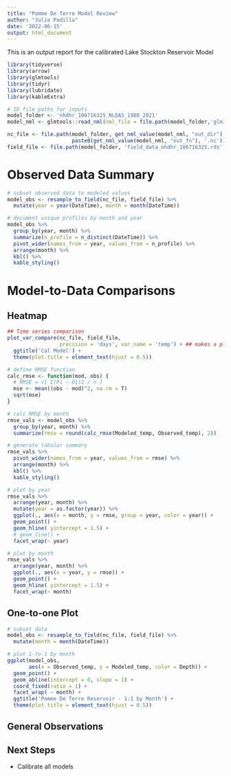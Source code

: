 ```yaml
---
title: "Pomme De Terre Model Review"
author: "Julie Padilla"
date: '2022-06-15'
output: html_document
---
```


This is an output report for the calibrated Lake Stockton Reservoir Model

```r
library(tidyverse)
library(arrow)
library(glmtools)
library(tidyr)
library(lubridate)
library(kableExtra)
```


```r

# ID file paths for inputs
model_folder <- 'nhdhr_106716325_NLDAS_1980_2021'
model_nml <- glmtools::read_nml(nml_file = file.path(model_folder,'glm3.nml'))

nc_file <- file.path(model_folder, get_nml_value(model_nml, "out_dir"),
                     paste0(get_nml_value(model_nml, "out_fn"), '.nc'))
field_file <- file.path(model_folder, 'field_data_nhdhr_106716325.rds')

```

# Observed Data Summary
```r
# subset observed data to modeled values
model_obs <- resample_to_field(nc_file, field_file) %>%
  mutate(year = year(DateTime), month = month(DateTime))

# document unique profiles by month and year
model_obs %>%
  group_by(year, month) %>%
  summarize(n_profile = n_distinct(DateTime)) %>%
  pivot_wider(names_from = year, values_from = n_profile) %>%
  arrange(month) %>%
  kbl() %>%
  kable_styling()
```

# Model-to-Data Comparisons

## Heatmap
```r
## Time series comparison
plot_var_compare(nc_file, field_file,
                 precision = 'days', var_name = 'temp') + ## makes a plot!
  ggtitle('Cal Model') +
  theme(plot.title = element_text(hjust = 0.5))
```


```r
# define RMSE function
calc_rmse <- function(mod, obs) {
  # RMSE = √[ Σ(Pi – Oi)2 / n ]
  mse <- mean((obs - mod)^2, na.rm = T)
  sqrt(mse)
}

# calc RMSE by month
rmse_vals <- model_obs %>%
  group_by(year, month) %>%
  summarize(rmse = round(calc_rmse(Modeled_temp, Observed_temp), 2))

# generate tabular summary
rmse_vals %>%
  pivot_wider(names_from = year, values_from = rmse) %>%
  arrange(month) %>%
  kbl() %>%
  kable_styling()

# plot by year
rmse_vals %>%
  arrange(year, month) %>%
  mutate(year = as.factor(year)) %>%
  ggplot(., aes(x = month, y = rmse, group = year, color = year)) +
  geom_point() +
  geom_hline( yintercept = 1.5) +
  # geom_line() +
  facet_wrap(~ year)

# plot by month
rmse_vals %>%
  arrange(year, month) %>%
  ggplot(., aes(x = year, y = rmse)) +
  geom_point() +
  geom_hline( yintercept = 1.5) +
  facet_wrap(~ month)
```


## One-to-one Plot

```r
# subset data
model_obs <- resample_to_field(nc_file, field_file) %>%
  mutate(month = month(DateTime))

# plot 1-to-1 by month
ggplot(model_obs,
       aes(x = Observed_temp, y = Modeled_temp, color = Depth)) +
  geom_point() +
  geom_abline(intercept = 0, slope = 1) +
  coord_fixed(ratio = 1) +
  facet_wrap( ~ month) +
  ggtitle('Pomme De Terre Reservoir - 1:1 by Month') +
  theme(plot.title = element_text(hjust = 0.5))
```

## General Observations



## Next Steps

* Calibrate all models


